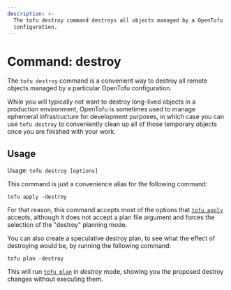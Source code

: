 ```yaml
---
description: >-
  The tofu destroy command destroys all objects managed by a OpenTofu
  configuration.
---
```


# Command: destroy

The `tofu destroy` command is a convenient way to destroy all remote
objects managed by a particular OpenTofu configuration.

While you will typically not want to destroy long-lived objects in a production
environment, OpenTofu is sometimes used to manage ephemeral infrastructure
for development purposes, in which case you can use `tofu destroy` to
conveniently clean up all of those temporary objects once you are finished
with your work.

## Usage

Usage: `tofu destroy [options]`

This command is just a convenience alias for the following command:

```
tofu apply -destroy
```

For that reason, this command accepts most of the options that
[`tofu apply`](../commands/apply.mdx) accepts, although it does
not accept a plan file argument and forces the selection of the "destroy"
planning mode.

You can also create a speculative destroy plan, to see what the effect of
destroying would be, by running the following command:

```
tofu plan -destroy
```

This will run [`tofu plan`](plan.mdx) in _destroy_ mode, showing
you the proposed destroy changes without executing them.
